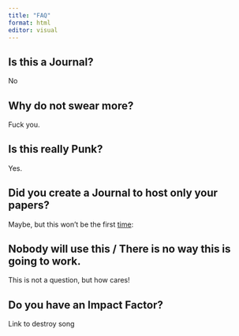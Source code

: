 ```yaml
---
title: "FAQ"
format: html
editor: visual
---
```


## Is this a Journal?

No

## Why do not swear more?

Fuck you.

## Is this really Punk?

Yes.

## Did you create a Journal to host only your papers?

Maybe, but this won't be the first [time](https://www.mn.uio.no/cees/english/services/van-valen/evolutionary-theory/volume-1/vol-1-no-1-pages-1-30-l-van-valen-a-new-evolutionary-law.pdf):

## Nobody will use this / There is no way this is going to work.

This is not a question, but how cares!

## Do you have an Impact Factor?

Link to destroy song
